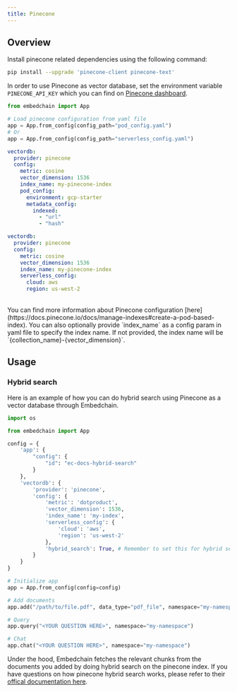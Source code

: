---
title: Pinecone
---

## Overview

Install pinecone related dependencies using the following command:

```bash
pip install --upgrade 'pinecone-client pinecone-text'
```

In order to use Pinecone as vector database, set the environment variable `PINECONE_API_KEY` which you can find on [Pinecone dashboard](https://app.pinecone.io/).

<CodeGroup>

```python main.py
from embedchain import App

# Load pinecone configuration from yaml file
app = App.from_config(config_path="pod_config.yaml")
# Or
app = App.from_config(config_path="serverless_config.yaml")
```

```yaml pod_config.yaml
vectordb:
  provider: pinecone
  config:
    metric: cosine
    vector_dimension: 1536
    index_name: my-pinecone-index
    pod_config:
      environment: gcp-starter
      metadata_config:
        indexed:
          - "url"
          - "hash"
```

```yaml serverless_config.yaml
vectordb:
  provider: pinecone
  config:
    metric: cosine
    vector_dimension: 1536
    index_name: my-pinecone-index
    serverless_config:
      cloud: aws
      region: us-west-2
```

</CodeGroup>

<br />
<Note>
You can find more information about Pinecone configuration [here](https://docs.pinecone.io/docs/manage-indexes#create-a-pod-based-index).
You can also optionally provide `index_name` as a config param in yaml file to specify the index name. If not provided, the index name will be `{collection_name}-{vector_dimension}`.
</Note>

## Usage

### Hybrid search

Here is an example of how you can do hybrid search using Pinecone as a vector database through Embedchain.

```python
import os

from embedchain import App

config = {
    'app': {
        "config": {
            "id": "ec-docs-hybrid-search"
        }
    },
    'vectordb': {
        'provider': 'pinecone',
        'config': {
            'metric': 'dotproduct',
            'vector_dimension': 1536,
            'index_name': 'my-index',
            'serverless_config': {
                'cloud': 'aws',
                'region': 'us-west-2'
            },
            'hybrid_search': True, # Remember to set this for hybrid search
        }
    }
}

# Initialize app
app = App.from_config(config=config)

# Add documents
app.add("/path/to/file.pdf", data_type="pdf_file", namespace="my-namespace")

# Query
app.query("<YOUR QUESTION HERE>", namespace="my-namespace")

# Chat
app.chat("<YOUR QUESTION HERE>", namespace="my-namespace")
```

Under the hood, Embedchain fetches the relevant chunks from the documents you added by doing hybrid search on the pinecone index.
If you have questions on how pinecone hybrid search works, please refer to their [offical documentation here](https://docs.pinecone.io/docs/hybrid-search).

<Snippet file="missing-vector-db-tip.mdx" />
